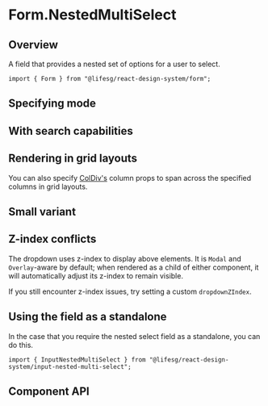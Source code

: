 
<Meta of={FormNestedMultiSelectStories} />

# Form.NestedMultiSelect

## Overview

A field that provides a nested set of options for a user to select.

```tsx
import { Form } from "@lifesg/react-design-system/form";
```

<Canvas of={FormNestedMultiSelectStories.Default} />

## Specifying mode

<Canvas of={FormNestedMultiSelectStories.SpecifyingMode} />

## With search capabilities

<Canvas of={FormNestedMultiSelectStories.WithSearch} />

## Rendering in grid layouts

You can also specify [ColDiv's](/docs/core-layout-coldiv--docs)
column props to span across the specified columns in grid layouts.

<Canvas of={FormNestedMultiSelectStories.RenderingInGridLayout} />

## Small variant

<Canvas of={FormNestedMultiSelectStories.SmallVariant} />

## Z-index conflicts

The dropdown uses z-index to display above elements. It is `Modal` and
`Overlay`-aware by default; when rendered as a child of either component, it
will automatically adjust its z-index to remain visible.

If you still encounter z-index issues, try setting a custom `dropdownZIndex`.

## Using the field as a standalone

In the case that you require the nested select field as a standalone, you can do this.

```tsx
import { InputNestedMultiSelect } from "@lifesg/react-design-system/input-nested-multi-select";
```

<Canvas of={FormNestedMultiSelectStories.StandaloneUsage} />

## Component API

<PropsTable />
